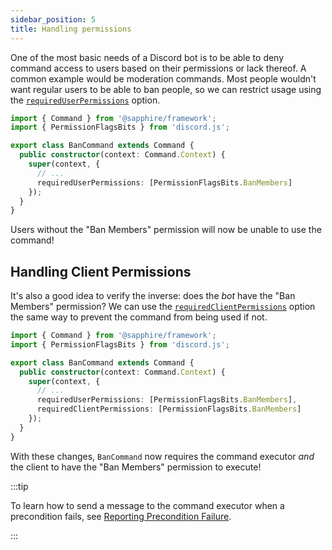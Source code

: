 ```yaml
---
sidebar_position: 5
title: Handling permissions
---
```


One of the most basic needs of a Discord bot is to be able to deny command access to users based on their permissions or
lack thereof. A common example would be moderation commands. Most people wouldn't want regular users to be able to ban
people, so we can restrict usage using the [`requiredUserPermissions`][requireduserpermissions] option.

<!-- TODO: info block redirecting to subcommands ts guide for using corresponding decorators -->

```typescript ts2esm2cjs|{7}|{7}
import { Command } from '@sapphire/framework';
import { PermissionFlagsBits } from 'discord.js';

export class BanCommand extends Command {
  public constructor(context: Command.Context) {
    super(context, {
      // ...
      requiredUserPermissions: [PermissionFlagsBits.BanMembers]
    });
  }
}
```

Users without the "Ban Members" permission will now be unable to use the command!

## Handling Client Permissions

It's also a good idea to verify the inverse: does the _bot_ have the "Ban Members" permission? We can use the
[`requiredClientPermissions`][requiredclientpermissions] option the same way to prevent the command from being used if
not.

<!-- TODO: info block redirecting to subcommands ts guide for using corresponding decorators -->

```typescript ts2esm2cjs|{8}|{8}
import { Command } from '@sapphire/framework';
import { PermissionFlagsBits } from 'discord.js';

export class BanCommand extends Command {
  public constructor(context: Command.Context) {
    super(context, {
      // ...
      requiredUserPermissions: [PermissionFlagsBits.BanMembers],
      requiredClientPermissions: [PermissionFlagsBits.BanMembers]
    });
  }
}
```

With these changes, `BanCommand` now requires the command executor _and_ the client to have the "Ban Members" permission
to execute!

:::tip

To learn how to send a message to the command executor when a precondition fails, see [Reporting Precondition
Failure][reporting-precondition-failure].

:::

[requireduserpermissions]: ../../Documentation/api-framework/interfaces/CommandOptions#requireduserpermissions
[requiredclientpermissions]: ../../Documentation/api-framework/interfaces/CommandOptions#requiredclientpermissions
[reporting-precondition-failure]: ./reporting-precondition-failure
